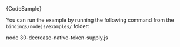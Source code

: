 
<CodeBlock className="language-typescript">
  {CodeSample}
</CodeBlock>

You can run the example by running the following command from the `bindings/nodejs/examples/` folder:

<CodeBlock className="language-bash">
    node 30-decrease-native-token-supply.js
</CodeBlock>

